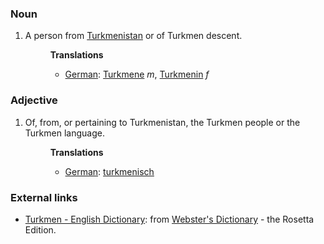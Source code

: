 ===Noun===
#A person from [[Turkmenistan]] or of Turkmen descent.
#:'''Translations'''
#:*[[German]]: [[Turkmene]] ''m'', [[Turkmenin]] ''f''

===Adjective===
#Of, from, or pertaining to Turkmenistan, the Turkmen people or the Turkmen language.
#:'''Translations'''
#:*[[German]]: [[turkmenisch]]

=== External links ===
*[http://www.websters-online-dictionary.org/definition/Turkmen-english/ Turkmen - English Dictionary]: from [http://www.websters-online-dictionary.org/ Webster's Dictionary] - the Rosetta Edition.